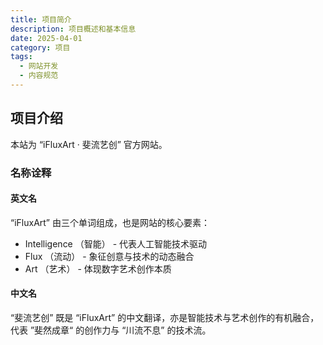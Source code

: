 ```yaml
---
title: 项目简介
description: 项目概述和基本信息
date: 2025-04-01
category: 项目
tags:
  - 网站开发
  - 内容规范
---
```


## 项目介绍

本站为 “iFluxArt · 斐流艺创” 官方网站。

### 名称诠释

#### 英文名

“iFluxArt” 由三个单词组成，也是网站的核心要素：

- Intelligence （智能） - 代表人工智能技术驱动
- Flux （流动） - 象征创意与技术的动态融合
- Art （艺术） - 体现数字艺术创作本质

#### 中文名

“斐流艺创” 既是 “iFluxArt” 的中文翻译，亦是智能技术与艺术创作的有机融合，代表 ”斐然成章“ 的创作力与 “川流不息” 的技术流。
